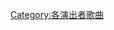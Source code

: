 {{Category explanation|[[迪安·刘易斯|迪安·刘易斯]]的歌曲。關於迪安·刘易斯創作或聯合創作的歌曲，請見「[[:Category:迪安·刘易斯创作的歌曲|:Category:迪安·刘易斯创作的歌曲]]」}}

[[Category:各演出者歌曲|Category:各演出者歌曲]]